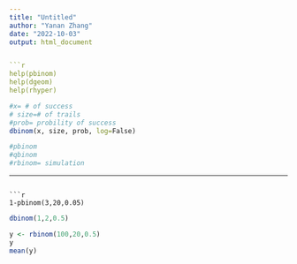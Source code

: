 ```yaml
---
title: "Untitled"
author: "Yanan Zhang"
date: "2022-10-03"
output: html_document


```r
help(pbinom)
help(dgeom)
help(rhyper)
```


```r
#x= # of success
# size=# of trails
#prob= probility of success
dbinom(x, size, prob, log=False)
```

```r
#pbinom
#qbinom
#rbinom= simulation
```

---
```

```r
1-pbinom(3,20,0.05)
```
```r
dbinom(1,2,0.5)
```

```r
y <- rbinom(100,20,0.5)
y
mean(y)
```

